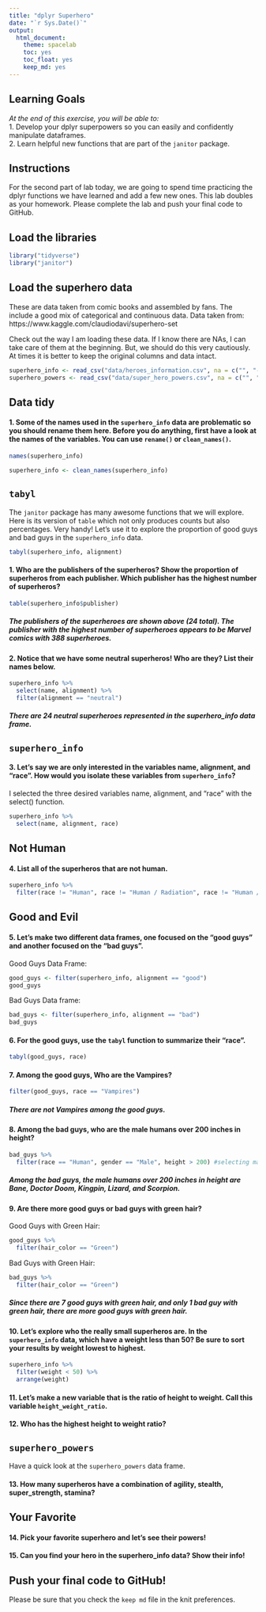 ```yaml
---
title: "dplyr Superhero"
date: "`r Sys.Date()`"
output:
  html_document: 
    theme: spacelab
    toc: yes
    toc_float: yes
    keep_md: yes
---
```


## Learning Goals  

*At the end of this exercise, you will be able to:*    
1. Develop your dplyr superpowers so you can easily and confidently manipulate dataframes.  
2. Learn helpful new functions that are part of the `janitor` package.  

## Instructions    

For the second part of lab today, we are going to spend time practicing the dplyr functions we have learned and add a few new ones. This lab doubles as your homework. Please complete the lab and push your final code to GitHub.  

## Load the libraries   

```r
library("tidyverse")
library("janitor")
```

## Load the superhero data   

These are data taken from comic books and assembled by fans. The include a good mix of categorical and continuous data.  Data taken from: https://www.kaggle.com/claudiodavi/superhero-set  

Check out the way I am loading these data. If I know there are NAs, I can take care of them at the beginning. But, we should do this very cautiously. At times it is better to keep the original columns and data intact.  

```r
superhero_info <- read_csv("data/heroes_information.csv", na = c("", "-99", "-")) #told what to interpret as NAs in the read_csv(), but don't add this to every data file
superhero_powers <- read_csv("data/super_hero_powers.csv", na = c("", "-99", "-"))
```

## Data tidy    

#### 1. Some of the names used in the `superhero_info` data are problematic so you should rename them here. Before you do anything, first have a look at the names of the variables. You can use `rename()` or `clean_names()`.    

```r
names(superhero_info)
```

```r
superhero_info <- clean_names(superhero_info)
```

## `tabyl`   

The `janitor` package has many awesome functions that we will explore. Here is its version of `table` which not only produces counts but also percentages. Very handy! Let's use it to explore the proportion of good guys and bad guys in the `superhero_info` data.  

```r
tabyl(superhero_info, alignment)
```

#### 1. Who are the publishers of the superheros? Show the proportion of superheros from each publisher. Which publisher has the highest number of superheros?  

```r
table(superhero_info$publisher)
```
##### The publishers of the superheroes are shown above (24 total). The publisher with the highest number of superheroes appears to be Marvel comics with 388 superheroes.

#### 2. Notice that we have some neutral superheros! Who are they? List their names below.  

```r
superhero_info %>% 
  select(name, alignment) %>% 
  filter(alignment == "neutral")
```

##### There are 24 neutral superheroes represented in the superhero_info data frame.

## `superhero_info`  

#### 3. Let's say we are only interested in the variables name, alignment, and "race". How would you isolate these variables from `superhero_info`?

I selected the three desired variables name, alignment, and "race" with the select() function.

```r
superhero_info %>% 
  select(name, alignment, race)
```


## Not Human   

#### 4. List all of the superheros that are not human.

```r
superhero_info %>% 
  filter(race != "Human", race != "Human / Radiation", race != "Human / Clone", race != "Human / Cosmic", race != "Human / Altered")

```

## Good and Evil    

#### 5. Let's make two different data frames, one focused on the "good guys" and another focused on the "bad guys".   

Good Guys Data Frame:

```r
good_guys <- filter(superhero_info, alignment == "good")
good_guys
```

Bad Guys Data frame:

```r
bad_guys <- filter(superhero_info, alignment == "bad")
bad_guys
```


#### 6. For the good guys, use the `tabyl` function to summarize their "race".

```r
tabyl(good_guys, race)
```


#### 7. Among the good guys, Who are the Vampires?

```r
filter(good_guys, race == "Vampires")
```

##### There are not Vampires among the good guys.   

#### 8. Among the bad guys, who are the male humans over 200 inches in height?   

```r
bad_guys %>% 
  filter(race == "Human", gender == "Male", height > 200) #selecting male humans over 200 inches in height
```
##### Among the bad guys, the male humans over 200 inches in height are Bane, Doctor Doom, Kingpin, Lizard, and Scorpion.   

#### 9. Are there more good guys or bad guys with green hair?  

Good Guys with Green Hair:

```r
good_guys %>% 
  filter(hair_color == "Green")
```

Bad Guys with Green Hair:

```r
bad_guys %>% 
  filter(hair_color == "Green")
```

##### Since there are 7 good guys with green hair, and only 1 bad guy with green hair, there are more good guys with green hair.

#### 10. Let's explore who the really small superheros are. In the `superhero_info` data, which have a weight less than 50? Be sure to sort your results by weight lowest to highest.  

```r
superhero_info %>% 
  filter(weight < 50) %>% 
  arrange(weight)
```

#### 11. Let's make a new variable that is the ratio of height to weight. Call this variable `height_weight_ratio`.    

#### 12. Who has the highest height to weight ratio?  

## `superhero_powers`    

Have a quick look at the `superhero_powers` data frame.  

#### 13. How many superheros have a combination of agility, stealth, super_strength, stamina?

## Your Favorite    

#### 14. Pick your favorite superhero and let's see their powers!  

#### 15. Can you find your hero in the superhero_info data? Show their info!  

## Push your final code to GitHub!
Please be sure that you check the `keep md` file in the knit preferences.  